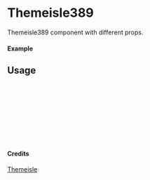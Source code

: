 
<Meta of={Themeisle389} title="Themeisle/Themeisle389" />

# Themeisle389

Themeisle389 component with different props.

#### Example

<Canvas of={Themeisle389.Primary} />

## Usage

```ts
import { Themeisle389 } from "yadl-ui";

const Example = () => {
  return (
      <Themeisle389 />
  );
};

export default Example;
```

#### Credits
[Themeisle](https://themeisle.com/illustrations)
